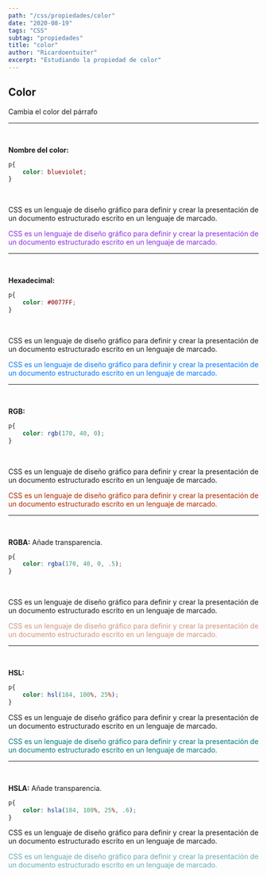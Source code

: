 ```yaml
---
path: "/css/propiedades/color"
date: "2020-08-19"
tags: "CSS"
subtag: "propiedades"
title: "color"
author: "Ricardoentuiter"
excerpt: "Estudiando la propiedad de color"
---
```


## Color
Cambia el color del párrafo

---
<br/>

**Nombre del color:**

```css
p{
    color: blueviolet;
}
```
<br/>
<p>CSS es un lenguaje de diseño gráfico para definir y crear la presentación de un documento estructurado escrito en un lenguaje de marcado.</p>
<p style="color: blueviolet;">CSS es un lenguaje de diseño gráfico para definir y crear la presentación de un documento estructurado escrito en un lenguaje de marcado.</p>

---
<br/>

**Hexadecimal:**

```css
p{
    color: #0077FF;
}
```
<br/>
<p>CSS es un lenguaje de diseño gráfico para definir y crear la presentación de un documento estructurado escrito en un lenguaje de marcado.</p>
<p style="color: #0077FF;">CSS es un lenguaje de diseño gráfico para definir y crear la presentación de un documento estructurado escrito en un lenguaje de marcado.</p>

---
<br/>

**RGB:**

```css
p{
    color: rgb(170, 40, 0);
}
```
<br/>
<p>CSS es un lenguaje de diseño gráfico para definir y crear la presentación de un documento estructurado escrito en un lenguaje de marcado.</p>
<p style="color: rgb(170, 40, 0)">CSS es un lenguaje de diseño gráfico para definir y crear la presentación de un documento estructurado escrito en un lenguaje de marcado.</p>

---
<br/>

**RGBA:** Añade transparencia.

```css
p{
    color: rgba(170, 40, 0, .5);
}
```
<br/>
<p>CSS es un lenguaje de diseño gráfico para definir y crear la presentación de un documento estructurado escrito en un lenguaje de marcado.</p>
<p style="color: rgba(170, 40, 0, .5)">CSS es un lenguaje de diseño gráfico para definir y crear la presentación de un documento estructurado escrito en un lenguaje de marcado.</p>

---
<br/>

**HSL:**
```css
p{
    color: hsl(184, 100%, 25%);
}
```
<p>CSS es un lenguaje de diseño gráfico para definir y crear la presentación de un documento estructurado escrito en un lenguaje de marcado.</p>
<p style="color: hsl(184, 100%, 25%)">CSS es un lenguaje de diseño gráfico para definir y crear la presentación de un documento estructurado escrito en un lenguaje de marcado.</p>

---
<br/>

**HSLA:** Añade transparencia.
```css
p{
    color: hsla(184, 100%, 25%, .6);
}
```
<p>CSS es un lenguaje de diseño gráfico para definir y crear la presentación de un documento estructurado escrito en un lenguaje de marcado.</p>
<p style="color: hsla(184, 100%, 25%, .6)">CSS es un lenguaje de diseño gráfico para definir y crear la presentación de un documento estructurado escrito en un lenguaje de marcado.</p>
